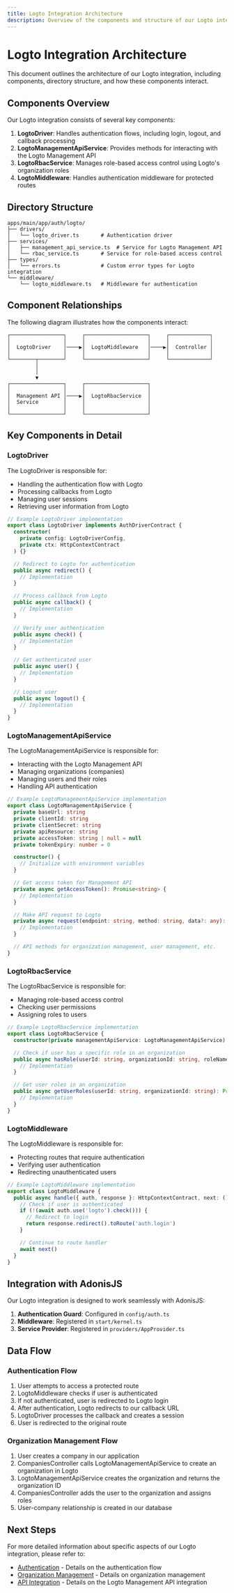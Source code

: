 ```yaml
---
title: Logto Integration Architecture
description: Overview of the components and structure of our Logto integration
---
```


# Logto Integration Architecture

This document outlines the architecture of our Logto integration, including components, directory structure, and how these components interact.

## Components Overview

Our Logto integration consists of several key components:

1. **LogtoDriver**: Handles authentication flows, including login, logout, and callback processing
2. **LogtoManagementApiService**: Provides methods for interacting with the Logto Management API
3. **LogtoRbacService**: Manages role-based access control using Logto's organization roles
4. **LogtoMiddleware**: Handles authentication middleware for protected routes

## Directory Structure

```
apps/main/app/auth/logto/
├── drivers/
│   └── logto_driver.ts       # Authentication driver
├── services/
│   ├── management_api_service.ts  # Service for Logto Management API
│   └── rbac_service.ts       # Service for role-based access control
├── types/
│   └── errors.ts             # Custom error types for Logto integration
└── middleware/
    └── logto_middleware.ts   # Middleware for authentication
```

## Component Relationships

The following diagram illustrates how the components interact:

```
┌─────────────────┐     ┌────────────────────┐     ┌─────────────┐
│                 │     │                    │     │             │
│  LogtoDriver    │────▶│  LogtoMiddleware   │────▶│  Controller │
│                 │     │                    │     │             │
└────────┬────────┘     └────────────────────┘     └─────────────┘
         │
         │
         ▼
┌─────────────────┐     ┌────────────────────┐
│                 │     │                    │
│  Management API │────▶│  LogtoRbacService  │
│  Service        │     │                    │
│                 │     │                    │
└─────────────────┘     └────────────────────┘
```

## Key Components in Detail

### LogtoDriver

The LogtoDriver is responsible for:

- Handling the authentication flow with Logto
- Processing callbacks from Logto
- Managing user sessions
- Retrieving user information from Logto

```typescript
// Example LogtoDriver implementation
export class LogtoDriver implements AuthDriverContract {
  constructor(
    private config: LogtoDriverConfig,
    private ctx: HttpContextContract
  ) {}

  // Redirect to Logto for authentication
  public async redirect() {
    // Implementation
  }

  // Process callback from Logto
  public async callback() {
    // Implementation
  }

  // Verify user authentication
  public async check() {
    // Implementation
  }

  // Get authenticated user
  public async user() {
    // Implementation
  }

  // Logout user
  public async logout() {
    // Implementation
  }
}
```

### LogtoManagementApiService

The LogtoManagementApiService is responsible for:

- Interacting with the Logto Management API
- Managing organizations (companies)
- Managing users and their roles
- Handling API authentication

```typescript
// Example LogtoManagementApiService implementation
export class LogtoManagementApiService {
  private baseUrl: string
  private clientId: string
  private clientSecret: string
  private apiResource: string
  private accessToken: string | null = null
  private tokenExpiry: number = 0

  constructor() {
    // Initialize with environment variables
  }

  // Get access token for Management API
  private async getAccessToken(): Promise<string> {
    // Implementation
  }

  // Make API request to Logto
  private async request(endpoint: string, method: string, data?: any): Promise<any> {
    // Implementation
  }

  // API methods for organization management, user management, etc.
}
```

### LogtoRbacService

The LogtoRbacService is responsible for:

- Managing role-based access control
- Checking user permissions
- Assigning roles to users

```typescript
// Example LogtoRbacService implementation
export class LogtoRbacService {
  constructor(private managementApiService: LogtoManagementApiService) {}

  // Check if user has a specific role in an organization
  public async hasRole(userId: string, organizationId: string, roleName: string): Promise<boolean> {
    // Implementation
  }

  // Get user roles in an organization
  public async getUserRoles(userId: string, organizationId: string): Promise<string[]> {
    // Implementation
  }
}
```

### LogtoMiddleware

The LogtoMiddleware is responsible for:

- Protecting routes that require authentication
- Verifying user authentication
- Redirecting unauthenticated users

```typescript
// Example LogtoMiddleware implementation
export class LogtoMiddleware {
  public async handle({ auth, response }: HttpContextContract, next: () => Promise<void>) {
    // Check if user is authenticated
    if (!(await auth.use('logto').check())) {
      // Redirect to login
      return response.redirect().toRoute('auth.login')
    }

    // Continue to route handler
    await next()
  }
}
```

## Integration with AdonisJS

Our Logto integration is designed to work seamlessly with AdonisJS:

1. **Authentication Guard**: Configured in `config/auth.ts`
2. **Middleware**: Registered in `start/kernel.ts`
3. **Service Provider**: Registered in `providers/AppProvider.ts`

## Data Flow

### Authentication Flow

1. User attempts to access a protected route
2. LogtoMiddleware checks if user is authenticated
3. If not authenticated, user is redirected to Logto login
4. After authentication, Logto redirects to our callback URL
5. LogtoDriver processes the callback and creates a session
6. User is redirected to the original route

### Organization Management Flow

1. User creates a company in our application
2. CompaniesController calls LogtoManagementApiService to create an organization in Logto
3. LogtoManagementApiService creates the organization and returns the organization ID
4. CompaniesController adds the user to the organization and assigns roles
5. User-company relationship is created in our database

## Next Steps

For more detailed information about specific aspects of our Logto integration, please refer to:

- [Authentication](./authentication) - Details on the authentication flow
- [Organization Management](./organization-management) - Details on organization management
- [API Integration](./api-integration) - Details on the Logto Management API integration
